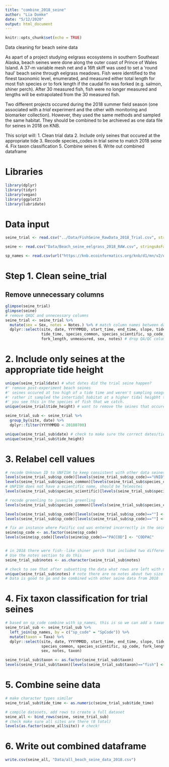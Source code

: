 ```yaml
---
title: "combine_2018_seine"
author: "Lia Domke"
date: "5/12/2020"
output: html_document
---
```


```r
knitr::opts_chunk$set(echo = TRUE)
```

Data cleaning for beach seine data

As apart of a project studying eelgrass ecosystems in southern Southeast Alaska, beach seines were done along the outer coast of Prince of Wales Island. A 37-m variable mesh net and a 16ft skiff was used to set a 'round haul' beach seine through eelgrass meadows. Fish were identified to the finest taxonomic level, enumerated, and measured either total length for most fish species or to fork length if the caudal fin was forked (e.g. salmon, shiner perch). After 30 measured fish, fish were no longer measured and lengths will be extrapolated from the 30 measured fish. 

Two different projects occured during the 2018 summer field season (one associated with a *trial* experiment and the other with monitoring and biomarker collection). However, they used the same methods and sampled the same habitat.
They should be combined to be archieved as one data file for seines in 2018 on KNB. 

This script will: 
1. Clean trial data 
2. Include only seines that occured at the appropriate tide
3. Recode species_codes in trial seine to match 2018 seine
4. Fix taxon classification
5. Combine seines
6. Write out combined dataframe

# Libraries
```r
library(dplyr)
library(tidyr)
library(vegan)
library(ggplot2)
library(lubridate)
```

# Data input
```r
seine_trial <- read.csv("../Data/FishSeine_RawData_2018_Trial.csv", stringsAsFactors = FALSE, header = TRUE)

seine <- read.csv("Data/Beach_seine_eelgrass_2018_RAW.csv", stringsAsFactors = FALSE, header = TRUE)

sp_names <- read.csv(url("https://knb.ecoinformatics.org/knb/d1/mn/v2/object/urn%3Auuid%3Aad2ae4aa-13ed-44b4-a3f1-c1be66c322b1"), stringsAsFactors = FALSE, header = TRUE)

```

# Step 1. Clean seine_trial
## Remove unnecessary columns
```r
glimpse(seine_trial)
glimpse(seine)
# remove QAQC and unnecessary columns
seine_trial <- seine_trial %>%
  mutate(sex = Sex, notes = Notes.) %>% # match column names between datasets
  dplyr::select(site, date, YYYYMMDD, start_time, end_time, slope, tide_height,
                tide_time, species_common, species_scientific, sp_code, 
                fork_length, unmeasured, sex, notes) # drop QA/QC column from original data entry
```

# 2. Include only seines at the appropriate tide height 
```r
unique(seine_trial$date) # what dates did the trial seine happen?
#' remove post-experiment beach seines 
#' seines occured at too high of a tide time and weren't sampling seagrass 
#' rather it sampled the intertidal habitat at a higher tidal heigbht than seagrass
#' you see this in the species of fish that we catch. 
unique(seine_trial$tide_height) # want to remove the seines that occured at 0.6 ft tidal height. 

seine_trial_sub <- seine_trial %>%
  group_by(site, date) %>%
  dplyr::filter(YYYYMMDD < 20180700)

unique(seine_trial_sub$date) # check to make sure the correct dates/tidal heights were removed. 
unique(seine_trial_sub$tide_height)
```

# 3. Relabel cell values
```r
# recode Unknown ID to UNFISH to keep consistent with other data seines
levels(seine_trial_sub$sp_code)[levels(seine_trial_sub$sp_code)=="UNID"] <- "UNFISH"
levels(seine_trial_sub$species_common)[levels(seine_trial_sub$species_common)== "Unknown ID"] <- "Unknown juvenile teleostei"
# UNFISH does not have a scientific name, should be Teleostei
levels(seine_trial_sub$species_scientific)[levels(seine_trial_sub$species_scientific)== "fish"] <- "Teleostei"

# recode greenling to juvenile greenling
levels(seine_trial_sub$species_common)[levels(seine_trial_sub$species_common)=="Greenling"] <- "Juvenile greenling"

levels(seine_trial_sub$sp_code)[levels(seine_trial_sub$sp_code)==""] <- "UNGREEN"
levels(seine_trial_sub$sp_code)[levels(seine_trial_sub$sp_code)==""] <- "UNGREEN"

# fix an instance where Pacific cod was entered incorrectly in the seine csv
seine$sp_code <- as.factor(seine$sp_code)
levels(seine$sp_code)[levels(seine$sp_code)=="PACCOD"] <- "CODPAC"


# in 2018 there were fish--like shiner perch that included two different size classes (adults and juveniles). Therefore when there were more than 30 individuals of those species 30 of *each* size class were measured creating a bimodial distribution. When extrapolating lengths to the unmeasured fish it is important to use probabilities from the correct distribution. 
# Use the notes section to do this 
seine_trial_sub$notes <- as.character(seine_trial_sub$notes)

# check to see that after subsetting the data what rows are left with notes
unique(seine_trial_sub$notes) # note there are no notes about two size classes in data. 
# Data is good to go and be combined with other seine data from 2018
```

# 4. Fix taxon classification for trial seines
```r
# based on sp_code combine with sp_names, this is so we can add a taxon column with "vertebrate" or "invertebrate"
seine_trial_sub <- seine_trial_sub %>%
  left_join(sp_names, by = c("sp_code" = "SpCode")) %>%
  mutate(taxon = Taxa) %>%
  dplyr::select(site, date, YYYYMMDD, start_time, end_time, slope, tide_height, tide_time, 
                species_common, species_scientific, sp_code, fork_length, unmeasured, 
                sex, notes, taxon)

seine_trial_sub$taxon <- as.factor(seine_trial_sub$taxon)
levels(seine_trial_sub$taxon)[levels(seine_trial_sub$taxon)=="fish"] <- "Vertebrata"

```

# 5. Combine seine data 
```r
# make character types similar
seine_trial_sub$tide_time <- as.numeric(seine_trial_sub$tide_time)

# compile datasets, add rows to create a full dataset
seine_all <- bind_rows(seine, seine_trial_sub)
# check make sure all sites are there (8 total)
levels(as.factor(seine_all$site)) # check! 
```

# 6. Write out combined dataframe

```r
write.csv(seine_all, "Data/all_beach_seine_data_2018.csv")
```

